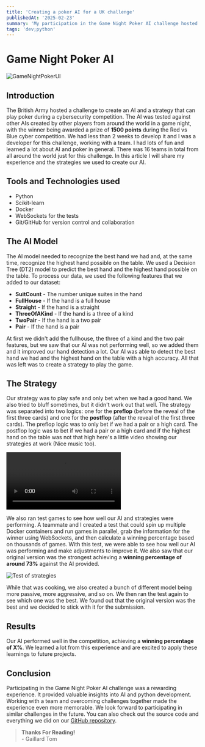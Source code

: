 ```yaml
---
title: 'Creating a poker AI for a UK challenge'
publishedAt: '2025-02-23'
summary: 'My participation in the Game Night Poker AI challenge hosted by the British Army.'
tags: 'dev;python'
---
```


# Game Night Poker AI

<img src="/images/UIGameNightPoker.png" alt="GameNightPokerUI"/>

## Introduction

The British Army hosted a challenge to create an AI and a strategy that can play poker during a cybersecurity competition. The AI was tested against other AIs created by other players from around the world in a game night, with the winner being awarded a prize of __1500 points__ during the Red vs Blue cyber competition.
We had less than 2 weeks to develop it and I was a developer for this challenge, working with a team. I had lots of fun and learned a lot about AI and poker in general.
There was 16 teams in total from all around the world just for this challenge. In this article I will share my experience and the strategies we used to create our AI.

## Tools and Technologies used

- Python
- Scikit-learn
- Docker
- WebSockets for the tests 
- Git/GitHub for version control and collaboration

## The AI Model

The AI model needed to recognize the best hand we had and, at the same time, recognize the highest hand possible on the table. 
We used a Decision Tree (DT2) model to predict the best hand and the highest hand possible on the table.
To process our data, we used the following features that we added to our dataset:
- __SuitCount__ - The number unique suites in the hand
- __FullHouse__ - If the hand is a full house
- __Straight__ - If the hand is a straight
- __ThreeOfAKind__ - If the hand is a three of a kind
- __TwoPair__ - If the hand is a two pair
- __Pair__ - If the hand is a pair

At first we didn't add the fullhouse, the three of a kind and the two pair features, but we saw that our AI was not performing well, so we added them and it improved our hand detection a lot.
Our AI was able to detect the best hand we had and the highest hand on the table with a high accuracy. All that was left was to create a strategy to play the game.
 

## The Strategy

Our strategy was to play safe and only bet when we had a good hand. We also tried to bluff sometimes, but it didn't work out that well. The strategy was separated into two logics:
one for the __preflop__ (before the reveal of the first three cards) and one for the __postflop__ (after the reveal of the first three cards). The preflop logic was to only bet if we had a pair or a high card.
The postflop logic was to bet if we had a pair or a high card and if the highest hand on the table was not that high here's a little video showing our strategies at work (Nice music too).

<video controls>
    <source src="/media/GameNightDuel.mp4" type="video/mp4" />
    Your browser does not support the video tag.
</video>


We also ran test games to see how well our AI and strategies were performing.
A teammate and I created a test that could spin up multiple Docker containers and run games in parallel, grab the information for the winner using WebSockets, and then calculate a winning percentage based on thousands of games.
With this test, we were able to see how well our AI was performing and make adjustments to improve it.
We also saw that our original version was the strongest achieving a __winning percentage of around 73%__ against the AI provided.

<img src="/images/GameNightTest.PNG" onError="this.style.display='none'" alt="Test of strategies"/>

While that was cooking, we also created a bunch of different model being more passive, more aggressive, and so on. We then ran the test again to see which one was the best. We found out that the original version was the best and we decided to stick with it for the submission.
## Results

Our AI performed well in the competition, achieving a __winning percentage of X%__. We learned a lot from this experience and are excited to apply these learnings to future projects.

## Conclusion

Participating in the Game Night Poker AI challenge was a rewarding experience. It provided valuable insights into AI and python development. Working with a team and overcoming challenges together made the experience even more memorable. We look forward to participating in similar challenges in the future.
You can also check out the source code and everything we did on our [GitHub repository](https://github.com/gaillardtom/GameNightPokerAI).


> __Thanks For Reading!__ <br/> - Gaillard Tom
